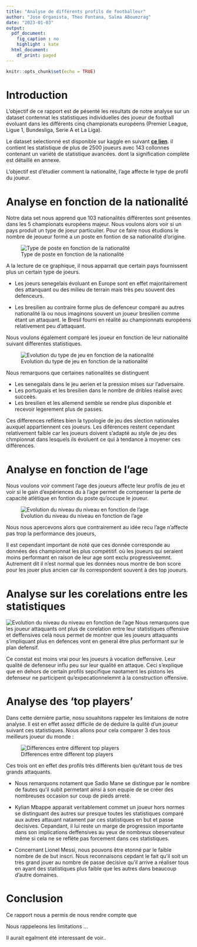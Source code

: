 ```yaml
---
title: "Analyse de différents profils de footballeur"
author: "Jose Organista, Theo Fontana, Salma ABoumzrag"
date: "2023-01-03"
output:
  pdf_document: 
    fig_caption : no
    highlight : kate
  html_document:
    df_print: paged
---
```


```r
knitr::opts_chunk$set(echo = TRUE)
```

# Introduction

L'objectif de ce rapport est de pésenté les resultats de notre analyse sur un dataset contennat les statistiques individuelles des joueur de football évoluant dans les différents cinq championats européens (Premier League, Ligue 1, Bundesliga, Serie A et La Liga).

Le dataset selectionné est disponible sur kaggle en suivant [**ce lien**](https://www.kaggle.com/datasets/vivovinco/20212022-football-player-stats). il contient les statistique de plus de 2500 joueurs avec 143 collonnes contenant un variété de statistique avancées. dont la signification complète est détaillé en annexe.

L'objectif est d'étudier comment la nationalité, l'age affecte le type de profil du joueur.

# Analyse en fonction de la nationalité


Notre data set nous apprend que 103 nationalités différentes sont présentes dans les 5 championats européens majeur. Nous voulons alors voir si un pays produit un type de joeur particuiler. Pour ce faire nous étudions le nombre de jeoueur formé a un poste en fontion de sa nationalité d'origine.

![Type de poste en fonction de la nationalité](./asset/positionbynation.png)

A la lecture de ce graphique, il nous apparrait que certain pays fournissent plus un certain type de joeurs.

* Les joeurs senegelais évoluant en Europe sont en effet majoritairement des attanquant ou des milieu de terrain mais très peu souvent des defenceurs.

* Les bresilien au contraire forme plus de defenceur comparé au autres nationalité là ou nous imaginons souvent un joueur bresilien comme étant un attaquant. le Bresil fourni en réalité au championnats européens relativement peu d'attaquant.

Nous voulons également comparé les joueur en fonction de leur nationalité suivant differentes statistiques.

![Evolution du type de jeu en fonction de la nationalité](./asset/statbynations.png)

Nous remarquons que certaines nationalités se distinguent 

* Les senegalais dans le jeu aerien et la pression mises sur l'adversaire.
* Les portuguais et les bresilien dans le nombre de dribles réalisé avec succeès.
* Les bresilien et les allemend semble se rendre plus disponible et recevoir legerement plus de passes.

Ces differences reflètes bien la typologie de jeu des slection nationales auxquel appartiennent ces joueurs.
Les diférences restent cependant relativement faible car les joueurs doivent s'adapté au style de jeu des chmpionnat dans lesquels ils évoluent ce qui à tendance à moyener ces différences.

# Analyse en fonction de l'age

Nous voulons voir comment l'age des joueurs affecte leur profils de jeu et voir si le gain d'expériences du à l'age permet de compenser la perte de capacité atlétique en fontion du poste qu'occupe le joueur.

![Evolution du niveau du niveau en fonction de l'age](./asset/ageEvolutionFigure.png)

Nous nous apercevons alors que contrairement au idée recu l'age n'affecte pas trop la performance des joueurs,

Il est cependant important de noté que ces donnée corresponde au données des championnat les plus compétitif. où les joueurs qui seraient moins performant en raison de leur age sont exclu progressiveemnt. Autrement dit il n'est normal que les données nous montre de bon score pour les jouer plus ancien car ils correspondent souvent à des top joueurs.

# Analyse sur les corelations entre les statistiques

![Evolution du niveau du niveau en fonction de l'age](./asset/correlationFigure.png)
Nous remarquons que les joueur attaquants ont plus de corelation entre leur statistiques offensive et deffensives
celà nous permet de montrer que les joueurs attaquants s'impliquant plus en defences vont en general être plus performant sur le plan defensif.

Ce constat est moins vrai pour les joueurs à vocation deffensive. Leur qualité  de defenseur influ peu sur leur qualité en attaque. Ceci s'explique que en dehors de certain profils sepcifique naotament les pistons les defenseur ne participent qu'expecationnelemnt à la construction offensive.

# Analyse des 'top players'

Dans cette dernière partie, nosu souahitons rappeler les limitaions de notre analyse. Il est en effet assez difficile de de deduire la qulité d'un joueur suivant ces statistiques. Nous allons pour cela comparer 3 des tous meilleurs joueur du monde :
 

![Differences entre different top players](./asset/bestForwards.png)

Ces trois ont en effet des profils très différents bien qu'étant tous de tres grands attaquants.

* Nous remarquons notament que Sadio Mane se distingue par le nombre de fautes qu'il subit permetant ainsi à son equpie de se créer des nombreuses occasion sur coup de pieds arreté.

* Kylian Mbappe apparait veritablement commet un joueur hors normes se distinguant des autres sur presque toutes les statistiques comparé aux autres attauant natament par ces statistiques en but et passe decisives. Cepandant, il lui reste un marge de progression importante dans son implications deffensives au yeux de nombreux obeservateur même si cela ne se reflète pas forcement dans ces statistiques.

* Concernant Lionel Messi, nous pouvons être etonné par le faible nombre de de but inscri. Nous reconnaisons cepdant le fait qu'il soit un très grand jouer au nombre de passe decisive qu'il arrive a réaliser tous en ayant des statistiques plus faible que les autres dans beaucoup d'autre domaines.

# Conclusion

Ce rapport nous a permis de nous rendre compte que 

Nous rappeleons les limitations ...

Il aurait egalment été interessant de voir..